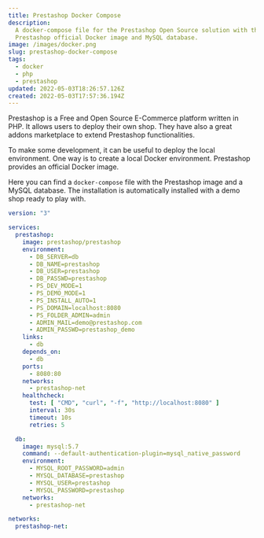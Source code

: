 ```yaml
---
title: Prestashop Docker Compose
description:
  A docker-compose file for the Prestashop Open Source solution with the
  Prestashop official Docker image and MySQL database.
image: /images/docker.png
slug: prestashop-docker-compose
tags:
  - docker
  - php
  - prestashop
updated: 2022-05-03T18:26:57.126Z
created: 2022-05-03T17:57:36.194Z
---
```


Prestashop is a Free and Open Source E-Commerce platform written in PHP. It allows users to deploy their own shop. They have also a great addons marketplace to extend Prestashop functionalities.

To make some development, it can be useful to deploy the local environment. One way is to create a local Docker environment. Prestashop provides an official Docker image.

Here you can find a `docker-compose` file with the Prestashop image and a MySQL database. The installation is automatically installed with a demo shop ready to play with.

```yaml:docker-compose.yml
version: "3"

services:
  prestashop:
    image: prestashop/prestashop
    environment:
      - DB_SERVER=db
      - DB_NAME=prestashop
      - DB_USER=prestashop
      - DB_PASSWD=prestashop
      - PS_DEV_MODE=1
      - PS_DEMO_MODE=1
      - PS_INSTALL_AUTO=1
      - PS_DOMAIN=localhost:8080
      - PS_FOLDER_ADMIN=admin
      - ADMIN_MAIL=demo@prestashop.com
      - ADMIN_PASSWD=prestashop_demo
    links:
      - db
    depends_on:
      - db
    ports:
      - 8080:80
    networks:
      - prestashop-net
    healthcheck:
      test: [ "CMD", "curl", "-f", "http://localhost:8080" ]
      interval: 30s
      timeout: 10s
      retries: 5

  db:
    image: mysql:5.7
    command: --default-authentication-plugin=mysql_native_password
    environment:
      - MYSQL_ROOT_PASSWORD=admin
      - MYSQL_DATABASE=prestashop
      - MYSQL_USER=prestashop
      - MYSQL_PASSWORD=prestashop
    networks:
      - prestashop-net

networks:
  prestashop-net:
```
